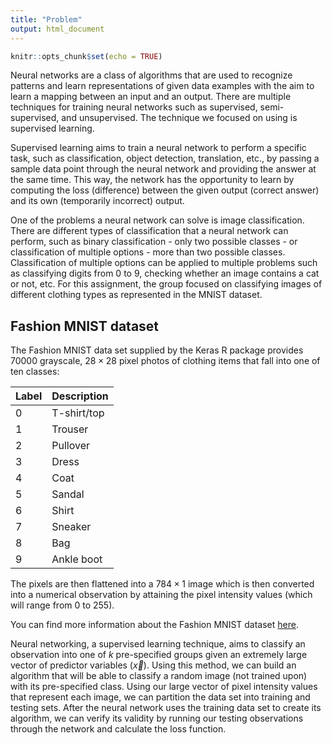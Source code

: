 ```yaml
---
title: "Problem"
output: html_document
---
```


```r
knitr::opts_chunk$set(echo = TRUE)
```

Neural networks are a class of algorithms that are used to recognize patterns
and learn representations of given data examples with the aim to learn a mapping
between an input and an output. There are multiple techniques for training
neural networks such as supervised, semi-supervised, and unsupervised. The
technique we focused on using is supervised learning.

Supervised learning aims to train a neural network to perform a specific task,
such as classification, object detection, translation, etc., by passing a sample
data point through the neural network and providing the answer at the same time.
This way, the network has the opportunity to learn by computing the loss
(difference) between the given output (correct answer) and its own (temporarily
  incorrect) output.

One of the problems a neural network can solve is image classification. There
are different types of classification that a neural network can perform, such
as binary classification - only two possible classes - or classification of
multiple options - more than two possible classes. Classification of multiple
options can be applied to multiple problems such as classifying digits from 0 to
9, checking whether an image contains a cat or not, etc. For this assignment,
the group focused on classifying images of different clothing types as
represented in the MNIST dataset.

## Fashion MNIST dataset

The Fashion MNIST data set supplied by the Keras R package provides 70000
grayscale, $28 \times 28$ pixel photos of clothing items that fall into one of
ten classes:

| Label | Description |
|-------|-------------|
| 0     | T-shirt/top |
| 1     | Trouser     |
| 2     | Pullover    |
| 3     | Dress       |
| 4     | Coat        |
| 5     | Sandal      |
| 6     | Shirt       |
| 7     | Sneaker     |
| 8     | Bag         |
| 9     | Ankle boot  |

The pixels are then flattened into a $784 \times 1$ image which is then
converted into a numerical observation by attaining the pixel intensity values
(which will range from 0 to 255).

You can find more information about the Fashion MNIST dataset [here](https://github.com/zalandoresearch/fashion-mnist).


Neural networking, a supervised learning technique, aims to classify an
observation into one of $k$ pre-specified groups given an extremely large vector
of predictor variables ($\vec{x}$). Using this method, we can build an algorithm
that will be able to classify a random image (not trained upon) with its
pre-specified class. Using our large vector of pixel intensity values that
represent each image, we can partition the data set into training and testing
sets. After the neural network uses the training data set to create its
algorithm, we can verify its validity by running our testing observations
through the network and calculate the loss function.
